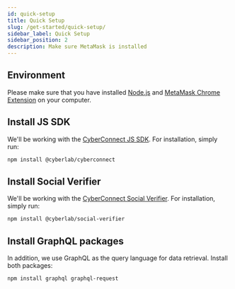 ```yaml
---
id: quick-setup
title: Quick Setup
slug: /get-started/quick-setup/
sidebar_label: Quick Setup
sidebar_position: 2
description: Make sure MetaMask is installed
---
```


## Environment

Please make sure that you have installed [Node.js](https://nodejs.org/en/download/) and [MetaMask Chrome Extension](https://metamask.io/) on your computer.

## Install JS SDK

We'll be working with the [CyberConnect JS SDK](/V1/cyberconnect-sdk/connect-with-js-sdk/). For installation, simply run:

```bash npm2yarn
npm install @cyberlab/cyberconnect
```

## Install Social Verifier

We'll be working with the [CyberConnect Social Verifier](/cyberconnect-sdk/connect-with-social-verifier/). For installation, simply run:

```bash npm2yarn
npm install @cyberlab/social-verifier
```

## Install GraphQL packages

In addition, we use GraphQL as the query language for data retrieval. Install both packages:

```bash npm2yarn
npm install graphql graphql-request
```
